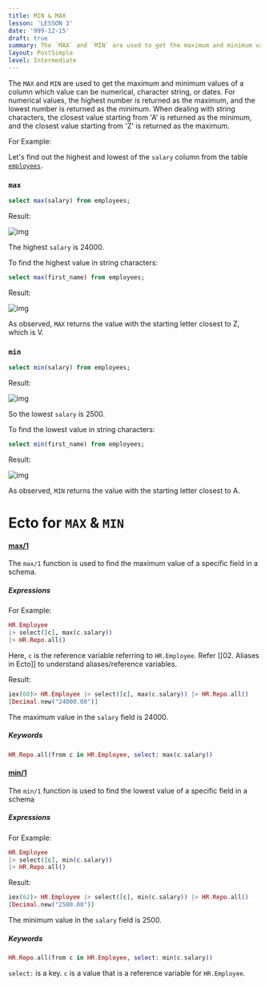 ```yaml
---
title: MIN & MAX
lesson: 'LESSON 3'
date: '999-12-15'
draft: true
summary: The `MAX` and `MIN` are used to get the maximum and minimum values of a  column which value can be numerical, character string, or dates.
layout: PostSimple
level: Intermediate
---
```


The `MAX` and `MIN` are used to get the maximum and minimum values of a column which value can be numerical, character string, or dates. For numerical values, the highest number is returned as the maximum, and the lowest number is returned as the minimum. When dealing with string characters, the closest value starting from 'A' is returned as the minimum, and the closest value starting from 'Z' is returned as the maximum.

For Example:

Let's find out the highest and lowest of the `salary` column from the table [`employees`](01.%20Introduction).

### `max`

``` SQL
select max(salary) from employees;
```

Result:

![img](/static/images/Pastedimage20231116150038.png)

The highest `salary` is 24000.

To find the highest value in string characters:

``` SQL
select max(first_name) from employees;
```

Result:

![img](/static/images/Pastedimage20231116150410.png)

As observed, `MAX` returns the value with the starting letter closest to Z, which is V.

### `min`

``` SQL
select min(salary) from employees;
```

Result:

![img](/static/images/Pastedimage20231116150152.png)

So the lowest `salary` is 2500.

To find the lowest value in string characters:

``` SQL
select min(first_name) from employees;
```

Result:

![img](/static/images/Pastedimage20231116150503.png)

As observed, `MIN` returns the value with the starting letter closest to A.

# Ecto for `MAX` & `MIN`

#### [max/1](https://hexdocs.pm/ecto/Ecto.Query.API.html#max/1)

The `max/1` function is used to find the maximum value of a specific field in a schema.

##### Expressions

For Example:

``` Elixir
HR.Employee 
|> select([c], max(c.salary)) 
|> HR.Repo.all() 
```

Here, `c` is the reference variable referring to `HR.Employee`. Refer [[02. Aliases in Ecto]] to understand aliases/reference variables. 

Result:

```Elixir
iex(60)> HR.Employee |> select([c], max(c.salary)) |> HR.Repo.all() 
[Decimal.new("24000.00")]
```

The maximum value in the `salary` field is 24000.

##### Keywords

```Elixir
HR.Repo.all(from c in HR.Employee, select: max(c.salary))   
```

#### [min/1](https://hexdocs.pm/ecto/Ecto.Query.API.html#min/1)

The `min/1` function is used to find the lowest value of a specific field in a schema

##### Expressions

For Example:

```Elixir
HR.Employee 
|> select([c], min(c.salary)) 
|> HR.Repo.all()
```

Result:

```Elixir
iex(62)> HR.Employee |> select([c], min(c.salary)) |> HR.Repo.all()
[Decimal.new("2500.00")]
```

The minimum value in the `salary` field is 2500.

##### Keywords

```Elixir
HR.Repo.all(from c in HR.Employee, select: min(c.salary))   
```

`select:` is a key. `c` is a value that is a reference variable for `HR.Employee`. 